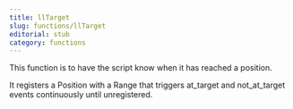```yaml
---
title: llTarget
slug: functions/llTarget
editorial: stub
category: functions
---
```


<LSLFunction name="llTarget"/>

This function is to have the script know when it has reached a position.

It registers a Position with a Range that triggers at_target and not_at_target events continuously until unregistered.
